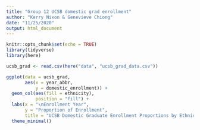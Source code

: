 ```yaml
---
title: "Group 12 UCSB domestic grad enrollment"
author: "Kerry Nixon & Genevieve Chiong"
date: "11/25/2020"
output: html_document
---
```


```r
knitr::opts_chunk$set(echo = TRUE)
library(tidyverse)
library(here)
```

```r
ucsb_grad <- read.csv(here("data", "ucsb_grad_data.csv"))
```


```r
ggplot(data = ucsb_grad,
       aes(x = year_abbr,
           y = domestic_enrollment)) +
  geom_col(aes(fill = ethnicity),
           position = "fill") +
  labs(x = "\nEnrollment Year",
       y = "Proportion of Enrollment",
       title = "UCSB Domestic Graduate Enrollment Proportions by Ethnicity\n") +
  theme_minimal()
```


